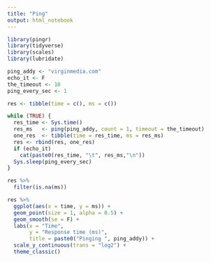 ```yaml
---
title: "Ping"
output: html_notebook
---
```


```r
library(pingr)
library(tidyverse)
library(scales)
library(lubridate)
```

```r
ping_addy <- "virginmedia.com"
echo_it <- F
the_timeout <- 10
ping_every_sec <- 1
```


```r
res <- tibble(time = c(), ms = c())

while (TRUE) {
  res_time <- Sys.time()
  res_ms   <- ping(ping_addy, count = 1, timeout = the_timeout)
  one_res  <- tibble(time = res_time, ms = res_ms)
  res <- rbind(res, one_res)
  if (echo_it)
    cat(paste0(res_time, "\t", res_ms,"\n"))
  Sys.sleep(ping_every_sec)
}
```


```r
res %>%
  filter(is.na(ms))
```



```r
res %>%
  ggplot(aes(x = time, y = ms)) +
  geom_point(size = 1, alpha = 0.5) +
  geom_smooth(se = F) +
  labs(x = "Time",
       y = "Response time (ms)",
       title = paste0("Pinging ", ping_addy)) +
  scale_y_continuous(trans = "log2") +
  theme_classic()
```



